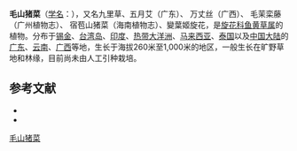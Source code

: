 {{Speciesbox
| name = 毛山猪菜
| status = 
| status_system = 
| image =
| genus = Merremia
| species = hirta
| authority = (Linn.) Merr.
}}

'''毛山猪菜'''（[[学名|学名]]：{{lang|la|''Merremia hirta''}}），又名九里草、五月艾（广东）、 万丈丝（广西）、 毛茉栾藤（广州植物志）、 宿苞山猪菜（海南植物志）、變葉姬旋花，是[[旋花科|旋花科]][[鱼黄草属|鱼黄草属]]的植物。分布于[[锡金|锡金]]、[[台湾岛|台湾岛]]、[[印度|印度]]、[[热带大洋洲|热带大洋洲]]、[[马来西亚|马来西亚]]、[[泰国|泰国]]以及[[中国大陆|中国大陆]]的[[广东|广东]]、[[云南|云南]]、[[广西|广西]]等地，生长于海拔260米至1,000米的地区，一般生长在旷野草地和林缘，目前尚未由人工引种栽培。

== 参考文献 ==

* {{cite web| url =http://www.bioinfo.cn/db05/KmzwSpecies.php?action=view&id=6027| title =毛山猪菜| work =《中国高等植物数据库全库》| publisher =中国科学院微生物研究所| author =昆明植物研究所| accessdate =2009-02-25| deadurl =yes| archiveurl =https://web.archive.org/web/20160305001516/http://www.bioinfo.cn/db05/KmzwSpecies.php?action=view&id=6027| archivedate =2016-03-05}}
* {{TaiBNET| zh=變葉姬旋花 | id=204701 | binomial=Merremia hirta | authority=L. Merr., 1912 | var= | accessdate=2013-01-24}}
{{Taxonbar|from=Q11126967}}

[[Category:鱼黄草属|毛山猪菜]]


{{植物小作品}}